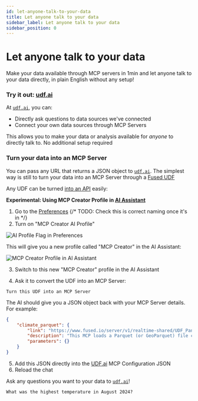 ```yaml
---
id: let-anyone-talk-to-your-data
title: Let anyone talk to your data
sidebar_label: Let anyone talk to your data
sidebar_position: 0
---
```


# Let anyone talk to your data

Make your data available through MCP servers in 1min and let anyone talk to your data directly, in plain English without any setup!

### Try it out: [udf.ai](https://udf.ai/)

At [`udf.ai`](https://udf.ai/), you can:
- Directly ask questions to data sources we've connected
- Connect your own data sources through MCP Servers

This allows you to make your data or analysis available for _anyone_ to directly talk to. No additional setup required


<ReactPlayer 
  className="video__player"
  playing={false}
  muted={true}
  controls
  height="100%"
  width="100%"
  url="https://fused-magic.s3.us-west-2.amazonaws.com/workbench-walkthrough-videos/docs_rewrite/tutorials/Updated_ui_demo_udf_ai_compressed.mp4"
/>


### Turn your data into an MCP Server

You can pass any URL that returns a JSON object to [`udf.ai`](https://udf.ai/). The simplest way is still to turn your data into an MCP Server through a [Fused UDF](/core-concepts/write/)

Any UDF can be turned [into an API](/tutorials/engineering-etl/#turn-your-data-into-an-api) easily:

**Experimental: Using MCP Creator Profile in [AI Assistant](/workbench/ai-assistant/)**

1. Go to the [Preferences](/workbench/preferences/)
{/* TODO: Check this is correct naming once it's in */}
2. Turn on "MCP Creator AI Profile" 

![AI Profile Flag in Preferences](/img/tutorials/ai_profile_flag.png)


This will give you a new profile called "MCP Creator" in the AI Assistant:

![MCP Creator Profile in AI Assistant](/img/tutorials/MCP_creator_profile.png)

3. Switch to this new "MCP Creator" profile in the AI Assistant

4. Ask it to convert the UDF into an MCP Server: 

```text
Turn this UDF into an MCP Server
```

The AI should give you a JSON object back with your MCP Server details. For example:

```json
{ 
    "climate_parquet": { 
        "link": "https://www.fused.io/server/v1/realtime-shared/UDF_Pandas_Parquet/run/file?dtype_out_raster=png&dtype_out_vector=json", 
        "description": "This MCP loads a Parquet (or GeoParquet) file containing daily mean temperature data for August 2024 from an S3 bucket and returns it as a pandas DataFrame.\n\n- Parameters: None – the file path is hard‑coded inside the function.\n- Return value: A pandas DataFrame with two columns: datestr (date string) and daily_mean_temp (temperature value).\n- Typical use cases: Quickly load a static climate dataset for exploratory analysis, charting, or further processing within the Fused Workbench.\n- Notes: The function performs no transformation; it simply reads the file. If the Parquet file contained geometry columns, they would be preserved for vector visualizations.", 
        "parameters": {} 
    } 
}
```

5. Add this JSON directly into the [UDF.ai](https://udf.ai/) MCP Configuration JSON
6. Reload the chat

Ask any questions you want to your data to [`udf.ai`](https://udf.ai/)!

```
What was the highest temperature in August 2024?
```
